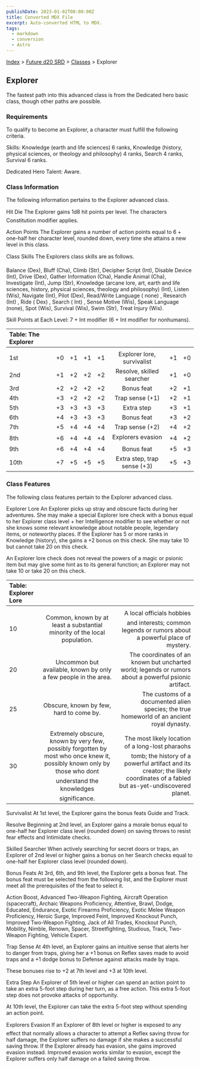 ```yaml
---
publishDate: 2023-01-02T00:00:00Z
title: Converted MDX File
excerpt: Auto-converted HTML to MDX.
tags:
  - markdown
  - conversion
  - Astro
---
```


[Index](-index) > [Future d20 SRD](future-d20-srd-index) > [Classes](future-d20-srd-classes-index) > Explorer

## Explorer

The fastest path into this advanced class is from the Dedicated hero basic class, though other paths are possible.

### Requirements

To qualify to become an Explorer, a character must fulfill the following criteria.

Skills: Knowledge (earth and life sciences) 6 ranks, Knowledge (history, physical sciences, or theology and philosophy) 4 ranks, Search 4 ranks, Survival 6 ranks.

Dedicated Hero Talent: Aware.

### Class Information

The following information pertains to the Explorer advanced class.

Hit Die
The Explorer gains 1d8 hit points per level. The characters Constitution modifier applies.

Action Points
The Explorer gains a number of action points equal to 6 + one-half her character level, rounded down, every time she attains a new level in this class.

Class Skills
The Explorers class skills are as follows.

Balance (Dex), Bluff (Cha), Climb (Str), Decipher Script (Int), Disable Device (Int), Drive (Dex), Gather Information (Cha), Handle Animal (Cha), Investigate (Int), Jump (Str), Knowledge (arcane lore, art, earth and life sciences, history, physical sciences, theology and philosophy) (Int), Listen (Wis), Navigate (Int), Pilot (Dex), Read/Write Language ( none) , Research (Int) , Ride ( Dex) , Search ( Int) , Sense Motive (Wis), Speak Language (none), Spot (Wis), Survival (Wis), Swim (Str), Treat Injury (Wis).

Skill Points at Each Level: 7 + Int modifier (6 + Int modifier for nonhumans).

| Table: The Explorer |     |     |     |     |                             |     |     |
| :------------------ | :-: | :-: | :-: | :-: | :-------------------------: | :-: | --: |
|                     |     |     |     |     |                             |     |     |
| 1st                 | +0  | +1  | +1  | +1  | Explorer lore, survivalist  | +1  |  +0 |
| 2nd                 | +1  | +2  | +2  | +2  |  Resolve, skilled searcher  | +1  |  +0 |
| 3rd                 | +2  | +2  | +2  | +2  |         Bonus feat          | +2  |  +1 |
| 4th                 | +3  | +2  | +2  | +2  |       Trap sense (+1)       | +2  |  +1 |
| 5th                 | +3  | +3  | +3  | +3  |         Extra step          | +3  |  +1 |
| 6th                 | +4  | +3  | +3  | +3  |         Bonus feat          | +3  |  +2 |
| 7th                 | +5  | +4  | +4  | +4  |       Trap sense (+2)       | +4  |  +2 |
| 8th                 | +6  | +4  | +4  | +4  |      Explorers evasion      | +4  |  +2 |
| 9th                 | +6  | +4  | +4  | +4  |         Bonus feat          | +5  |  +3 |
| 10th                | +7  | +5  | +5  | +5  | Extra step, trap sense (+3) | +5  |  +3 |

### Class Features

The following class features pertain to the Explorer advanced class.

Explorer Lore
An Explorer picks up stray and obscure facts during her adventures. She may make a special Explorer lore check with a bonus equal to her Explorer class level + her Intelligence modifier to see whether or not she knows some relevant knowledge about notable people, legendary items, or noteworthy places. If the Explorer has 5 or more ranks in Knowledge (history), she gains a +2 bonus on this check. She may take 10 but cannot take 20 on this check.

An Explorer lore check does not reveal the powers of a magic or psionic item but may give some hint as to its general function; an Explorer may not take 10 or take 20 on this check.

| Table: Explorer Lore |                                                                                                                                                                  |                                                                                                                                                                               |
| :------------------- | :--------------------------------------------------------------------------------------------------------------------------------------------------------------: | ----------------------------------------------------------------------------------------------------------------------------------------------------------------------------: |
|                      |                                                                                                                                                                  |                                                                                                                                                                               |
| 10                   |                                            Common, known by at least a substantial minority of the local population.                                             |                                                                          A local officials hobbies and interests; common legends or rumors about a powerful place of mystery. |
| 20                   |                                                 Uncommon but available, known by only a few people in the area.                                                  |                                                                         The coordinates of an known but uncharted world; legends or rumors about a powerful psionic artifact. |
| 25                   |                                                             Obscure, known by few, hard to come by.                                                              |                                                                                    The customs of a documented alien species; the true homeworld of an ancient royal dynasty. |
| 30                   | Extremely obscure, known by very few, possibly forgotten by most who once knew it, possibly known only by those who dont understand the knowledges significance. | The most likely location of a long-lost pharaohs tomb; the history of a powerful artifact and its creator; the likely coordinates of a fabled but as-yet-undiscovered planet. |

Survivalist
At 1st level, the Explorer gains the bonus feats Guide and Track.

Resolve
Beginning at 2nd level, an Explorer gains a morale bonus equal to one-half her Explorer class level (rounded down) on saving throws to resist fear effects and Intimidate checks.

Skilled Searcher
When actively searching for secret doors or traps, an Explorer of 2nd level or higher gains a bonus on her Search checks equal to one-half her Explorer class level (rounded down).

Bonus Feats
At 3rd, 6th, and 9th level, the Explorer gets a bonus feat. The bonus feat must be selected from the following list, and the Explorer must meet all the prerequisites of the feat to select it.

Action Boost, Advanced Two-Weapon Fighting, Aircraft Operation (spacecraft), Archaic Weapons Proficiency, Attentive, Brawl, Dodge, Educated, Endurance, Exotic Firearms Proficiency, Exotic Melee Weapon Proficiency, Heroic Surge, Improved Feint, Improved Knockout Punch, Improved Two-Weapon Fighting, Jack of All Trades, Knockout Punch, Mobility, Nimble, Renown, Spacer, Streetfighting, Studious, Track, Two-Weapon Fighting, Vehicle Expert.

Trap Sense
At 4th level, an Explorer gains an intuitive sense that alerts her to danger from traps, giving her a +1 bonus on Reflex saves made to avoid traps and a +1 dodge bonus to Defense against attacks made by traps.

These bonuses rise to +2 at 7th level and +3 at 10th level.

Extra Step
An Explorer of 5th level or higher can spend an action point to take an extra 5-foot step during her turn, as a free action. This extra 5-foot step does not provoke attacks of opportunity.

At 10th level, the Explorer can take the extra 5-foot step without spending an action point.

Explorers Evasion
If an Explorer of 8th level or higher is exposed to any effect that normally allows a character to attempt a Reflex saving throw for half damage, the Explorer suffers no damage if she makes a successful saving throw. If the Explorer already has evasion, she gains improved evasion instead. Improved evasion works similar to evasion, except the Explorer suffers only half damage on a failed saving throw.
